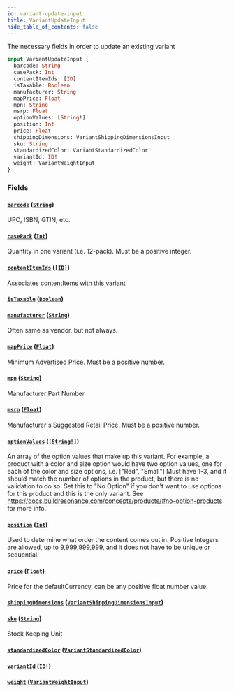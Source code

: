 ```yaml
---
id: variant-update-input
title: VariantUpdateInput
hide_table_of_contents: false
---
```



The necessary fields in order to update an existing variant

```graphql
input VariantUpdateInput {
  barcode: String
  casePack: Int
  contentItemIds: [ID]
  isTaxable: Boolean
  manufacturer: String
  mapPrice: Float
  mpn: String
  msrp: Float
  optionValues: [String!]
  position: Int
  price: Float
  shippingDimensions: VariantShippingDimensionsInput
  sku: String
  standardizedColor: VariantStandardizedColor
  variantId: ID!
  weight: VariantWeightInput
}
```


### Fields

#### [`barcode`](#) ([`String`](/developers/demandhq-apis/demand-api/graphql/reference/scalars/string))

UPC, ISBN, GTIN, etc.


#### [`casePack`](#) ([`Int`](/developers/demandhq-apis/demand-api/graphql/reference/scalars/int))

Quantity in one variant (i.e. 12-pack). Must be a positive integer.


#### [`contentItemIds`](#) ([`[ID]`](/developers/demandhq-apis/demand-api/graphql/reference/scalars/id))

Associates contentItems with this variant


#### [`isTaxable`](#) ([`Boolean`](/developers/demandhq-apis/demand-api/graphql/reference/scalars/boolean))




#### [`manufacturer`](#) ([`String`](/developers/demandhq-apis/demand-api/graphql/reference/scalars/string))

Often same as vendor, but not always.


#### [`mapPrice`](#) ([`Float`](/developers/demandhq-apis/demand-api/graphql/reference/scalars/float))

Minimum Advertised Price. Must be a positive number.


#### [`mpn`](#) ([`String`](/developers/demandhq-apis/demand-api/graphql/reference/scalars/string))

Manufacturer Part Number


#### [`msrp`](#) ([`Float`](/developers/demandhq-apis/demand-api/graphql/reference/scalars/float))

Manufacturer's Suggested Retail Price. Must be a positive number.


#### [`optionValues`](#) ([`[String!]`](/developers/demandhq-apis/demand-api/graphql/reference/scalars/string))

An array of the option values that make up this variant.
For example, a product with a color and size option would have two option values,
one for each of the color and size options, i.e. ["Red", "Small"]
Must have 1-3, and it should match the number of options in the product, but there is no validation to do so.
Set this to "No Option" if you don't want to use options for this product and this is the only variant.
See https://docs.buildresonance.com/concepts/products/#no-option-products for more info.


#### [`position`](#) ([`Int`](/developers/demandhq-apis/demand-api/graphql/reference/scalars/int))

Used to determine what order the content comes out in.
Positive Integers are allowed, up to 9,999,999,999, and it does not have to be unique or sequential.


#### [`price`](#) ([`Float`](/developers/demandhq-apis/demand-api/graphql/reference/scalars/float))

Price for the defaultCurrency, can be any positive float number value.


#### [`shippingDimensions`](#) ([`VariantShippingDimensionsInput`](/developers/demandhq-apis/demand-api/graphql/reference/inputs/variant-shipping-dimensions-input))




#### [`sku`](#) ([`String`](/developers/demandhq-apis/demand-api/graphql/reference/scalars/string))

Stock Keeping Unit


#### [`standardizedColor`](#) ([`VariantStandardizedColor`](/developers/demandhq-apis/demand-api/graphql/reference/enums/variant-standardized-color))




#### [`variantId`](#) ([`ID!`](/developers/demandhq-apis/demand-api/graphql/reference/scalars/id))




#### [`weight`](#) ([`VariantWeightInput`](/developers/demandhq-apis/demand-api/graphql/reference/inputs/variant-weight-input))






